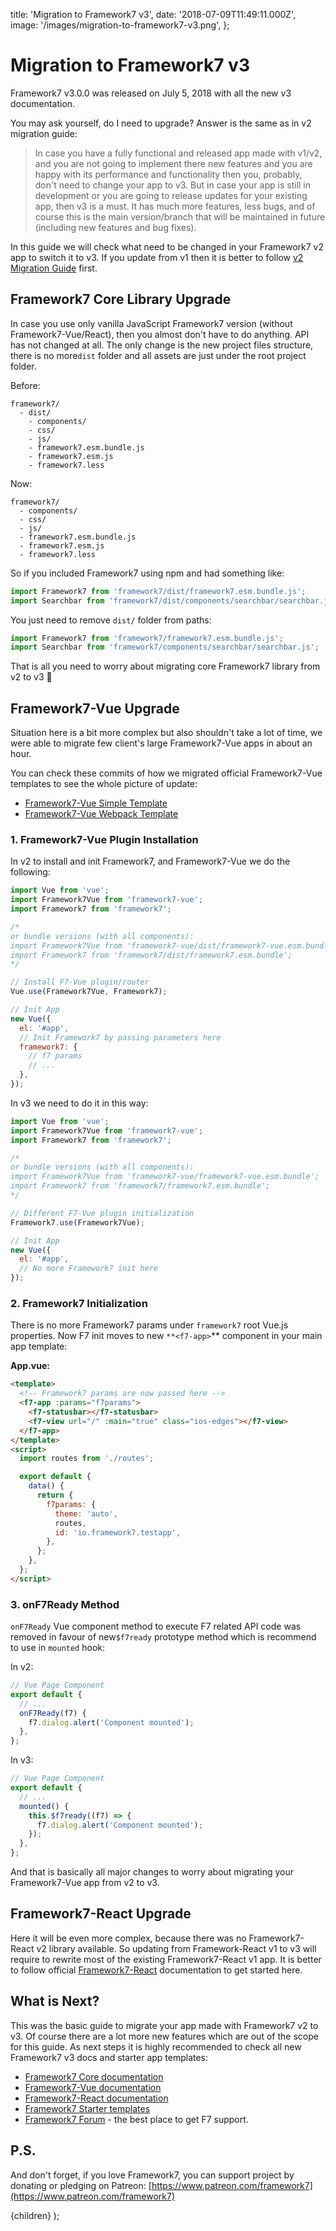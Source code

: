   title: 'Migration to Framework7 v3',
  date: '2018-07-09T11:49:11.000Z',
  image: '/images/migration-to-framework7-v3.png',
};

# Migration to Framework7 v3

Framework7 v3.0.0 was released on July 5, 2018 with all the new v3 documentation.

You may ask yourself, do I need to upgrade? Answer is the same as in v2 migration guide:

> In case you have a fully functional and released app made with v1/v2, and you are not going to implement there new features and you are happy with its performance and functionality then you, probably, don't need to change your app to v3. But in case your app is still in development or you are going to release updates for your existing app, then v3 is a must. It has much more features, less bugs, and of course this is the main version/branch that will be maintained in future (including new features and bug fixes).

In this guide we will check what need to be changed in your Framework7 v2 app to switch it to v3. If you update from v1 then it is better to follow [v2 Migration Guide](https://blog.framework7.io/migration-to-framework7-v2) first.

## Framework7 Core Library Upgrade

In case you use only vanilla JavaScript Framework7 version (without Framework7-Vue/React), then you almost don't have to do anything. API has not changed at all. The only change is the new project files structure, there is no more`dist` folder and all assets are just under the root project folder.

Before:

```
framework7/
  - dist/
    - components/
    - css/
    - js/
    - framework7.esm.bundle.js
    - framework7.esm.js
    - framework7.less
```

Now:

```
framework7/
  - components/
  - css/
  - js/
  - framework7.esm.bundle.js
  - framework7.esm.js
  - framework7.less
```

So if you included Framework7 using npm and had something like:

```js
import Framework7 from 'framework7/dist/framework7.esm.bundle.js';
import Searchbar from 'framework7/dist/components/searchbar/searchbar.js';
```

You just need to remove `dist/` folder from paths:

```js
import Framework7 from 'framework7/framework7.esm.bundle.js';
import Searchbar from 'framework7/components/searchbar/searchbar.js';
```

That is all you need to worry about migrating core Framework7 library from v2 to v3 🎉

## Framework7-Vue Upgrade

Situation here is a bit more complex but also shouldn't take a lot of time, we were able to migrate few client's large Framework7-Vue apps in about an hour.

You can check these commits of how we migrated official Framework7-Vue templates to see the whole picture of update:

- [Framework7-Vue Simple Template](https://github.com/framework7io/framework7-template-vue-simple/commit/10ef597b85b225795565ed3d771bf5b45a69e8d7)
- [Framework7-Vue Webpack Template](https://github.com/framework7io/framework7-template-vue-webpack/commit/d6c37b79e4560a0c5e0af658c97068119283ac81)

### 1. Framework7-Vue Plugin Installation

In v2 to install and init Framework7, and Framework7-Vue we do the following:

```js
import Vue from 'vue';
import Framework7Vue from 'framework7-vue';
import Framework7 from 'framework7';

/*
or bundle versions (with all components):
import Framework7Vue from 'framework7-vue/dist/framework7-vue.esm.bundle';
import Framework7 from 'framework7/dist/framework7.esm.bundle';
*/
```

```js
// Install F7-Vue plugin/router
Vue.use(Framework7Vue, Framework7);
```

```js
// Init App
new Vue({
  el: '#app',
  // Init Framework7 by passing parameters here
  framework7: {
    // f7 params
    // ...
  },
});
```

In v3 we need to do it in this way:

```js
import Vue from 'vue';
import Framework7Vue from 'framework7-vue';
import Framework7 from 'framework7';
```

```js
/*
or bundle versions (with all components):
import Framework7Vue from 'framework7-vue/framework7-vue.esm.bundle';
import Framework7 from 'framework7/framework7.esm.bundle';
*/
```

```js
// Different F7-Vue plugin initialization
Framework7.use(Framework7Vue);
```

```js
// Init App
new Vue({
  el: '#app',
  // No more Framework7 init here
});
```

### 2. Framework7 Initialization

There is no more Framework7 params under `framework7` root Vue.js properties. Now F7 init moves to new `**<f7-app>`\*\* component in your main app template:

**App.vue:**

```html
<template>
  <!-- Framework7 params are now passed here -->
  <f7-app :params="f7params">
    <f7-statusbar></f7-statusbar>
    <f7-view url="/" :main="true" class="ios-edges"></f7-view>
  </f7-app>
</template>
<script>
  import routes from './routes';

  export default {
    data() {
      return {
        f7params: {
          theme: 'auto',
          routes,
          id: 'io.framework7.testapp',
        },
      };
    },
  };
</script>
```

### 3. onF7Ready Method

`onF7Ready` Vue component method to execute F7 related API code was removed in favour of new`$f7ready` prototype method which is recommend to use in `mounted` hook:

In v2:

```js
// Vue Page Component
export default {
  // ...
  onF7Ready(f7) {
    f7.dialog.alert('Component mounted');
  },
};
```

In v3:

```js
// Vue Page Component
export default {
  // ...
  mounted() {
    this.$f7ready((f7) => {
      f7.dialog.alert('Component mounted');
    });
  },
};
```

And that is basically all major changes to worry about migrating your Framework7-Vue app from v2 to v3.

## Framework7-React Upgrade

Here it will be even more complex, because there was no Framework7-React v2 library available. So updating from Framework-React v1 to v3 will require to rewrite most of the existing Framework7-React v1 app. It is better to follow official [Framework7-React](https://framework7.io/react/) documentation to get started here.

## What is Next?

This was the basic guide to migrate your app made with Framework7 v2 to v3. Of course there are a lot more new features which are out of the scope for this guide. As next steps it is highly recommended to check all new Framework7 v3 docs and starter app templates:

- [Framework7 Core documentation](https://framework7.io/docs/)
- [Framework7-Vue documentation](https://framework7.io/vue/)
- [Framework7-React documentation](https://framework7.io/react/)
- [Framework7 Starter templates](https://framework7.io/templates/)
- [Framework7 Forum](https://forum.framework7.io) - the best place to get F7 support.

## P.S.

And don't forget, if you love Framework7, you can support project by donating or pledging on Patreon: [https://www.patreon.com/framework7](https://www.patreon.com/framework7)

  <PostLayout meta={meta}>{children}</PostLayout>
);
